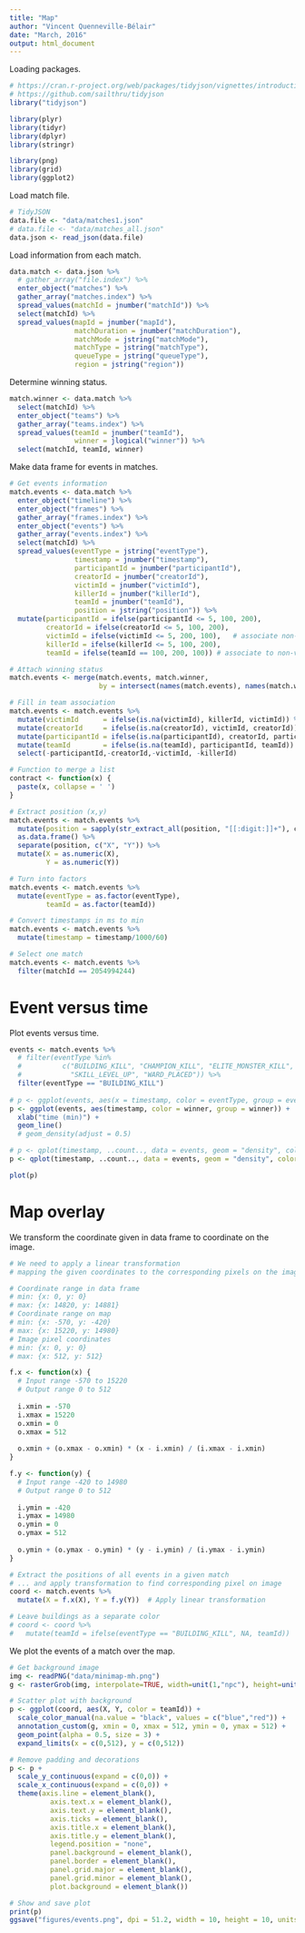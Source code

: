 ```yaml
---
title: "Map"
author: "Vincent Quenneville-Bélair"
date: "March, 2016"
output: html_document
---
```


Loading packages.
```r
# https://cran.r-project.org/web/packages/tidyjson/vignettes/introduction-to-tidyjson.html
# https://github.com/sailthru/tidyjson
library("tidyjson")

library(plyr)
library(tidyr)
library(dplyr)
library(stringr)

library(png)
library(grid)
library(ggplot2)
```

Load match file.
```r
# TidyJSON
data.file <- "data/matches1.json"
# data.file <- "data/matches_all.json"
data.json <- read_json(data.file)
```

Load information from each match.
```r
data.match <- data.json %>% 
  # gather_array("file.index") %>%
  enter_object("matches") %>%
  gather_array("matches.index") %>% 
  spread_values(matchId = jnumber("matchId")) %>%
  select(matchId) %>%
  spread_values(mapId = jnumber("mapId"),
                matchDuration = jnumber("matchDuration"),
                matchMode = jstring("matchMode"),
                matchType = jstring("matchType"),
                queueType = jstring("queueType"),
                region = jstring("region"))
```

Determine winning status.
```r
match.winner <- data.match %>%
  select(matchId) %>%
  enter_object("teams") %>%
  gather_array("teams.index") %>% 
  spread_values(teamId = jnumber("teamId"),
                winner = jlogical("winner")) %>%
  select(matchId, teamId, winner)
```

Make data frame for events in matches.
```r
# Get events information
match.events <- data.match %>%
  enter_object("timeline") %>%
  enter_object("frames") %>%
  gather_array("frames.index") %>%
  enter_object("events") %>%
  gather_array("events.index") %>%
  select(matchId) %>%
  spread_values(eventType = jstring("eventType"),
                timestamp = jnumber("timestamp"),
                participantId = jnumber("participantId"), 
                creatorId = jnumber("creatorId"),
                victimId = jnumber("victimId"),
                killerId = jnumber("killerId"),
                teamId = jnumber("teamId"),
                position = jstring("position")) %>%
  mutate(participantId = ifelse(participantId <= 5, 100, 200),
         creatorId = ifelse(creatorId <= 5, 100, 200),
         victimId = ifelse(victimId <= 5, 200, 100),   # associate non-victim team!
         killerId = ifelse(killerId <= 5, 100, 200),
         teamId = ifelse(teamId == 100, 200, 100)) # associate to non-victim! 

# Attach winning status
match.events <- merge(match.events, match.winner, 
                      by = intersect(names(match.events), names(match.winner)), all.x = TRUE)

# Fill in team association
match.events <- match.events %>%
  mutate(victimId      = ifelse(is.na(victimId), killerId, victimId)) %>%
  mutate(creatorId     = ifelse(is.na(creatorId), victimId, creatorId)) %>%
  mutate(participantId = ifelse(is.na(participantId), creatorId, participantId)) %>%
  mutate(teamId        = ifelse(is.na(teamId), participantId, teamId)) %>%
  select(-participantId,-creatorId,-victimId, -killerId) 

# Function to merge a list  
contract <- function(x) {
  paste(x, collapse = ' ')
} 

# Extract position (x,y)
match.events <- match.events %>%
  mutate(position = sapply(str_extract_all(position, "[[:digit:]]+"), contract)) %>%
  as.data.frame() %>%
  separate(position, c("X", "Y")) %>%
  mutate(X = as.numeric(X),
         Y = as.numeric(Y)) 

# Turn into factors
match.events <- match.events %>%
  mutate(eventType = as.factor(eventType),
         teamId = as.factor(teamId))

# Convert timestamps in ms to min
match.events <- match.events %>%
  mutate(timestamp = timestamp/1000/60)

# Select one match
match.events <- match.events %>%
  filter(matchId == 2054994244)
```

# Event versus time

Plot events versus time.
```r
events <- match.events %>%
  # filter(eventType %in% 
  #          c("BUILDING_KILL", "CHAMPION_KILL", "ELITE_MONSTER_KILL", 
  #            "SKILL_LEVEL_UP", "WARD_PLACED")) %>%
  filter(eventType == "BUILDING_KILL")
  
# p <- ggplot(events, aes(x = timestamp, color = eventType, group = eventType)) + 
p <- ggplot(events, aes(timestamp, color = winner, group = winner)) + 
  xlab("time (min)") +
  geom_line()
  # geom_density(adjust = 0.5)

# p <- qplot(timestamp, ..count.., data = events, geom = "density", color = winner)
p <- qplot(timestamp, ..count.., data = events, geom = "density", color = winner)

plot(p)
```

# Map overlay

We transform the coordinate given in data frame to coordinate on the image.
```r
# We need to apply a linear transformation 
# mapping the given coordinates to the corresponding pixels on the image

# Coordinate range in data frame
# min: {x: 0, y: 0}
# max: {x: 14820, y: 14881}
# Coordinate range on map
# min: {x: -570, y: -420}
# max: {x: 15220, y: 14980}
# Image pixel coordinates
# min: {x: 0, y: 0}
# max: {x: 512, y: 512}

f.x <- function(x) {
  # Input range -570 to 15220
  # Output range 0 to 512
  
  i.xmin = -570
  i.xmax = 15220
  o.xmin = 0
  o.xmax = 512
  
  o.xmin + (o.xmax - o.xmin) * (x - i.xmin) / (i.xmax - i.xmin)
}

f.y <- function(y) {
  # Input range -420 to 14980
  # Output range 0 to 512
  
  i.ymin = -420
  i.ymax = 14980
  o.ymin = 0
  o.ymax = 512
  
  o.ymin + (o.ymax - o.ymin) * (y - i.ymin) / (i.ymax - i.ymin)
}

# Extract the positions of all events in a given match
# ... and apply transformation to find corresponding pixel on image
coord <- match.events %>% 
  mutate(X = f.x(X), Y = f.y(Y))  # Apply linear transformation

# Leave buildings as a separate color
# coord <- coord %>%
#   mutate(teamId = ifelse(eventType == "BUILDING_KILL", NA, teamId)) 
```

We plot the events of a match over the map.
```r
# Get background image
img <- readPNG("data/minimap-mh.png")
g <- rasterGrob(img, interpolate=TRUE, width=unit(1,"npc"), height=unit(1,"npc"))

# Scatter plot with background
p <- ggplot(coord, aes(X, Y, color = teamId)) + 
  scale_color_manual(na.value = "black", values = c("blue","red")) +
  annotation_custom(g, xmin = 0, xmax = 512, ymin = 0, ymax = 512) +
  geom_point(alpha = 0.5, size = 3) +
  expand_limits(x = c(0,512), y = c(0,512))

# Remove padding and decorations
p <- p +
  scale_y_continuous(expand = c(0,0)) + 
  scale_x_continuous(expand = c(0,0)) +
  theme(axis.line = element_blank(),
          axis.text.x = element_blank(),
          axis.text.y = element_blank(),
          axis.ticks = element_blank(),
          axis.title.x = element_blank(),
          axis.title.y = element_blank(),
          legend.position = "none",
          panel.background = element_blank(),
          panel.border = element_blank(),
          panel.grid.major = element_blank(),
          panel.grid.minor = element_blank(),
          plot.background = element_blank())

# Show and save plot
print(p)
ggsave("figures/events.png", dpi = 51.2, width = 10, height = 10, units = "in")
```
